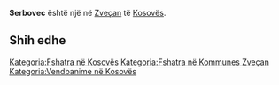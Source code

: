 {{Fshat në 
 | Emri                = Serbovec
 | EmriAlt                = 
 | NAME_SHORT_FORM=      
 | NAME_GENERIC=      
 | NAME_SORT_NAME_RO=      SERBOVEC
 | FULL_NAME_RO = Serbovec
 | FULL_NAME_ND_RO=Serbovec
 | SORT_NAME_RG=SERBOVEC
 | FULL_NAME_RG=Serbovec
 | FULL_NAME_ND_RG=Serbovec
 | SRP_NAME_SHORT_FORM=      
 | SRP_NAME_GENERIC=      
 | SRP_NAME_SORT_NAME_RO=      
 | SRP_FULL_NAME_RO = 
 | SRP_FULL_NAME_ND_RO=
 | SRP_SORT_NAME_RG=
 | SRP_FULL_NAME_RG=
 | SRP_FULL_NAME_ND_RG=
 | Emri (Rasa dhanore) = 
 | Figura              = 
 | Shteti              = Kosovo
 | Komuna              = Zveçan
 | Kodi postar         = 
 | Sipërfaqja          = 

 | Popullsia           = 

 | Regj. i popullsisë  = 
 | Dend. e popullsisë  = 
 | Faqja zyrtare       = 
 <!--- Koordinatat ----> 
 | Gjerësia            = 42.952222
 | Gjatësia            = 20.838333
 | Lartësia            = 
}}
'''Serbovec''' është një [[]] në [[Zveçan]] të [[Kosovës]].

<!-- == Gjeografia == -->
<!-- == Historia == -->
<!-- == Demografia == -->
== Shih edhe ==
{{Komuna Zveçan}}
{{Kosovo-Administrata-Cung}}

[[Kategoria:Fshatra në Kosovës]]
[[Kategoria:Fshatra në Kommunes Zveçan]]
[[Kategoria:Vendbanime në Kosovës]]
